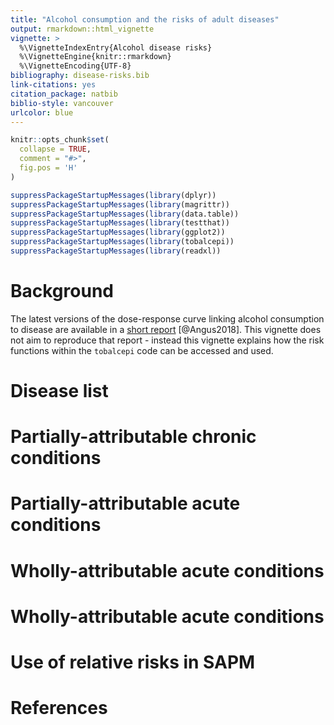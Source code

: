 ```yaml
---
title: "Alcohol consumption and the risks of adult diseases"
output: rmarkdown::html_vignette
vignette: >
  %\VignetteIndexEntry{Alcohol disease risks}
  %\VignetteEngine{knitr::rmarkdown}
  %\VignetteEncoding{UTF-8}
bibliography: disease-risks.bib
link-citations: yes
citation_package: natbib
biblio-style: vancouver
urlcolor: blue
---
```


```r
knitr::opts_chunk$set(
  collapse = TRUE,
  comment = "#>",
  fig.pos = 'H'
)
```

```r
suppressPackageStartupMessages(library(dplyr))
suppressPackageStartupMessages(library(magrittr))
suppressPackageStartupMessages(library(data.table))
suppressPackageStartupMessages(library(testthat))
suppressPackageStartupMessages(library(ggplot2))
suppressPackageStartupMessages(library(tobalcepi))
suppressPackageStartupMessages(library(readxl))
```

# Background
The latest versions of the dose-response curve linking alcohol consumption to disease are available in a [short report](https://figshare.shef.ac.uk/articles/Alcohol-attributable_diseases_and_dose-response_curves_for_the_Sheffield_Alcohol_Policy_Model_version_4_0/6819689/2) [@Angus2018]. This vignette does not aim to reproduce that report - instead this vignette explains how the risk functions within the `tobalcepi` code can be accessed and used.   


# Disease list



# Partially-attributable chronic conditions




# Partially-attributable acute conditions




# Wholly-attributable acute conditions





# Wholly-attributable acute conditions



# Use of relative risks in SAPM




# References




































































































